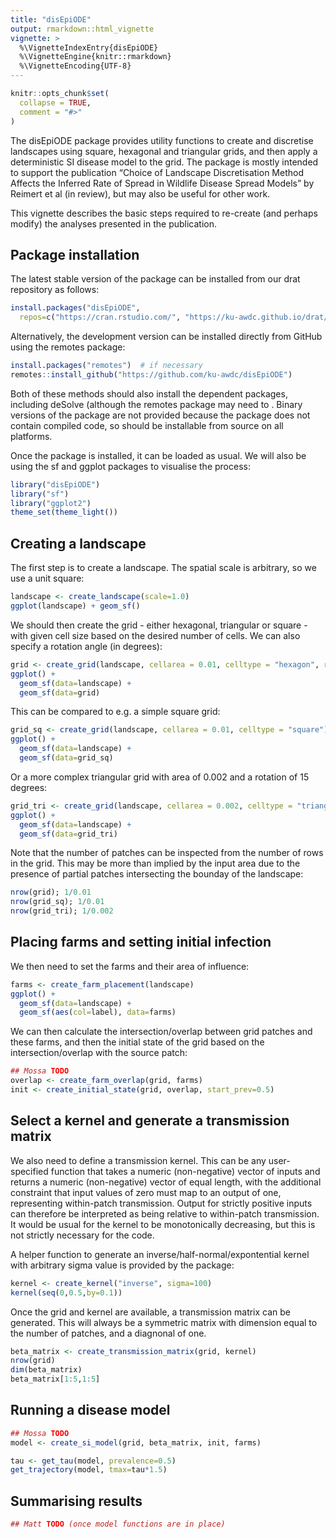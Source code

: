```yaml
---
title: "disEpiODE"
output: rmarkdown::html_vignette
vignette: >
  %\VignetteIndexEntry{disEpiODE}
  %\VignetteEngine{knitr::rmarkdown}
  %\VignetteEncoding{UTF-8}
---
```


```r
knitr::opts_chunk$set(
  collapse = TRUE,
  comment = "#>"
)
```

The disEpiODE package provides utility functions to create and discretise landscapes using square, hexagonal and triangular grids, and then apply a deterministic SI disease model to the grid.  The package is mostly intended to support the publication "Choice of Landscape Discretisation Method Affects the Inferred Rate of Spread in Wildlife Disease Spread Models" by Reimert et al (in review), but may also be useful for other work.

This vignette describes the basic steps required to re-create (and perhaps modify) the analyses presented in the publication.


## Package installation

The latest stable version of the package can be installed from our drat repository as follows:

```r
install.packages("disEpiODE",
  repos=c("https://cran.rstudio.com/", "https://ku-awdc.github.io/drat/"))
```

Alternatively, the development version can be installed directly from GitHub using the remotes package:

```r
install.packages("remotes")  # if necessary
remotes::install_github("https://github.com/ku-awdc/disEpiODE")
```

Both of these methods should also install the dependent packages, including deSolve (although the remotes package may need to . Binary versions of the package are not provided because the package does not contain compiled code, so should be installable from source on all platforms.

Once the package is installed, it can be loaded as usual.  We will also be using the sf and ggplot packages to visualise the process:

```r
library("disEpiODE")
library("sf")
library("ggplot2")
theme_set(theme_light())
```


## Creating a landscape

The first step is to create a landscape.  The spatial scale is arbitrary, so we use a unit square:

```r
landscape <- create_landscape(scale=1.0)
ggplot(landscape) + geom_sf()
```

We should then create the grid - either hexagonal, triangular or square - with given cell size based on the desired number of cells.  We can also specify a rotation angle (in degrees):

```r
grid <- create_grid(landscape, cellarea = 0.01, celltype = "hexagon", rotate = 45)
ggplot() +
  geom_sf(data=landscape) +
  geom_sf(data=grid)
```

This can be compared to e.g. a simple square grid:

```r
grid_sq <- create_grid(landscape, cellarea = 0.01, celltype = "square")
ggplot() +
  geom_sf(data=landscape) +
  geom_sf(data=grid_sq)
```

Or a more complex triangular grid with area of 0.002 and a rotation of 15 degrees:

```r
grid_tri <- create_grid(landscape, cellarea = 0.002, celltype = "triangle", rotate=15)
ggplot() +
  geom_sf(data=landscape) +
  geom_sf(data=grid_tri)
```




Note that the number of patches can be inspected from the number of rows in the grid. This may be more than implied by the input area due to the presence of partial patches intersecting the bounday of the landscape:

```r
nrow(grid); 1/0.01
nrow(grid_sq); 1/0.01
nrow(grid_tri); 1/0.002
```


## Placing farms and setting initial infection

We then need to set the farms and their area of influence:

```r
farms <- create_farm_placement(landscape)
ggplot() +
  geom_sf(data=landscape) +
  geom_sf(aes(col=label), data=farms)
```

We can then calculate the intersection/overlap between grid patches and these farms, and then the initial state of the grid based on the intersection/overlap with the source patch:

```r
## Mossa TODO
overlap <- create_farm_overlap(grid, farms)
init <- create_initial_state(grid, overlap, start_prev=0.5)
```


## Select a kernel and generate a transmission matrix

We also need to define a transmission kernel. This can be any user-specified function that takes a numeric (non-negative) vector of inputs and returns a numeric (non-negative) vector of equal length, with the additional constraint that input values of zero must map to an output of one, representing within-patch transmission. Output for strictly positive inputs can therefore be interpreted as being relative to within-patch transmission. It would be usual for the kernel to be monotonically decreasing, but this is not strictly necessary for the code.

A helper function to generate an inverse/half-normal/expontential kernel with arbitrary sigma value is provided by the package:

```r
kernel <- create_kernel("inverse", sigma=100)
kernel(seq(0,0.5,by=0.1))
```

Once the grid and kernel are available, a transmission matrix can be generated. This will always be a symmetric matrix with dimension equal to the number of patches, and a diagnonal of one.

```r
beta_matrix <- create_transmission_matrix(grid, kernel)
nrow(grid)
dim(beta_matrix)
beta_matrix[1:5,1:5]
```


## Running a disease model

```r
## Mossa TODO
model <- create_si_model(grid, beta_matrix, init, farms)

tau <- get_tau(model, prevalence=0.5)
get_trajectory(model, tmax=tau*1.5)
```



## Summarising results

```r
## Matt TODO (once model functions are in place)
```

